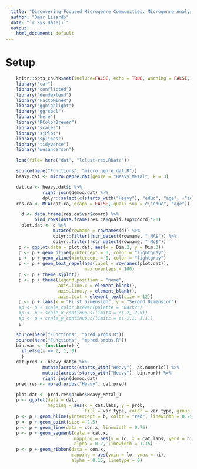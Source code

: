 ```yaml
---
  title: "Discovering Focused Microgenre Communities: Microgenre Analysis"
  author: "Omar Lizardo"
  date: "`r Sys.Date()`"
  output:
    html_document: default
---
```


# Setup
```r
    knitr::opts_chunk$set(include=FALSE, echo = TRUE, warning = FALSE, message = FALSE)
    library("car")
    library("conflicted")
    library("dendextend")
    library("FactoMineR")
    library("gghighlight")
    library("ggrepel")
    library("here")
    library("RColorBrewer")
    library("scales")
    library("sjPlot")
    library("splines")
    library("tidyverse")
    library("wesanderson")
```

```r
    load(file= here("dat", "lclust-res.RData"))
```


```r
    source(here("Functions", "micro.genre.dat.R"))
    heavy.dat <- micro.genre.dat(genre = "Heavy_Metal", k = 3) 
```

```r
    dat.ca <- heavy.dat$b %>% 
              right_join(demog.dat) %>% 
              dplyr::select(c(starts_with("Heavy"), "educ", "age", -"id"))
    res.ca <- MCA(dat.ca, graph = FALSE, quali.sup = c("educ", "age"))
```

```r
      d <- data.frame(res.ca$var$coord) %>% 
           bind_rows(data.frame(res.ca$quali.sup$coord)*20)
      plot.dat <- d %>% 
                  mutate(rowname = rownames(d)) %>% 
                  dplyr::filter(!str_detect(rowname, ".NA$")) %>% 
                  dplyr::filter(!str_detect(rowname, "_No$"))
     p <- ggplot(data = plot.dat, aes(x = Dim.2, y = Dim.3))
     p <- p + geom_hline(yintercept = 0, color = "lightgray") 
     p <- p + geom_vline(xintercept = 0, color = "lightgray")
     p <- p + geom_text_repel(aes(label = rownames(plot.dat)), 
                              max.overlaps = 100)
     p <- p + theme_sjplot()
     p <- p + theme(legend.position = "none",
                    axis.line.x = element_blank(),
                    axis.line.y = element_blank(),
                    axis.text = element_text(size = 12))
     p <- p + labs(x = "First Dimension", y = "Second Dimension")
     #p <- p + scale_color_brewer(palette = "Dark2")
     #p <- p + scale_x_continuous(limits = c(-2, 2.5))
     #p <- p + scale_y_continuous(limits = c(-1.1, 1.1))
     p
```

```r
    source(here("Functions", "pred.probs.R"))
    source(here("Functions", "mpred.probs.R"))
    bin.var <- function(x) {
      if_else(x == 2, 1, 0)
      }
    dat.pred <- heavy.dat$m %>% 
              mutate(across(starts_with("Heavy"), as.numeric)) %>% 
              mutate(across(starts_with("Heavy"), bin.var)) %>% 
              right_join(demog.dat) 
    pred.res <- mpred.probs("Heavy", dat.pred)
```

```r
    plot.dat <- pred.res$probs$Heavy_Metal_1
    p <- ggplot(data = dat,
                mapping = aes(x = cat.labs, y = prob, 
                              fill = var.type, color = var.type, group = var.type))
    p <- p + geom_hline(yintercept = b, color = "red", linewidth = 0.25)
    p <- p + geom_point(size = 2.5)
    p <- p + geom_line(data = con.x, linewidth = 0.75)
    p <- p + geom_segment(data = cat.x,
                          mapping = aes(y = lo, x = cat.labs, yend = hi, xend = cat.labs), 
                          alpha = 0.2, linewidth = 1.15)
    p <- p + geom_ribbon(data = con.x, 
                         mapping = aes(ymin = lo, ymax = hi), 
                         alpha = 0.15, linetype = 0)

```





